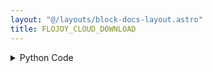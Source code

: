 ```yaml
---
layout: "@/layouts/block-docs-layout.astro"
title: FLOJOY_CLOUD_DOWNLOAD
---
```



<PythonDocsDisplay docstring={docstring} />
<AppDisplay app={app} />

<details>
<summary>Python Code</summary>
```python
import os
from flojoy import DataContainer, flojoy, get_env_var, node_preflight, FlojoyCloud


FLOJOY_CLOUD_URI: str = os.environ.get("FLOJOY_CLOUD_URI") or "https://cloud.flojoy.ai"


@node_preflight
def preflight():
    api_key = get_env_var("FLOJOY_CLOUD_KEY")

    if api_key is None:
        raise KeyError(
            "Flojoy Cloud key is not found! You can set it under Settings -> Environment Variables."
        )


@flojoy
def FLOJOY_CLOUD_DOWNLOAD(
    data_container_id: str,
) -> DataContainer:
    """The FLOJOY_CLOUD_DOWNLOAD node downloads a DataContainer from Flojoy Cloud.

    Parameters
    ----------
    data_container_id : str
        The data container id of the data to be downloaded from Flojoy Cloud.

    Returns
    -------
    DataContainer
        The downloaded DataContainer will be returned as it is.
    """

    api_key = get_env_var("FLOJOY_CLOUD_KEY")

    if api_key is None:
        raise KeyError(
            "Flojoy Cloud key is not found! You can set it under Settings -> Environment Variables."
        )

    if data_container_id is None or not data_container_id.startswith("dc_"):
        raise KeyError(
            "You must provide a valid data container id in order to download from Flojoy Cloud!"
        )

    cloud = FlojoyCloud(api_key=api_key)

    return cloud.to_dc(cloud.fetch_dc(data_container_id))

```
[Find this Flojoy Block on GitHub](https://github.com/flojoy-ai/blocks/blob/main/blocks/LOADERS/CLOUD_DATABASE/FLOJOY_CLOUD_DOWNLOAD/FLOJOY_CLOUD_DOWNLOAD.py)
</details>


## Example
